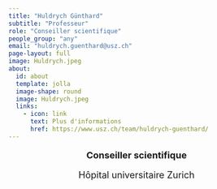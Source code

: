 ```yaml
---
title: "Huldrych Günthard"
subtitle: "Professeur"
role: "Conseiller scientifique" 
people_group: "any"
email: "huldrych.guenthard@usz.ch"
page-layout: full
image: Huldrych.jpeg
about: 
  id: about
  template: jolla
  image-shape: round
  image: Huldrych.jpeg
  links:
    - icon: link
      text: Plus d'informations 
      href: https://www.usz.ch/team/huldrych-guenthard/
---
```


<div style="text-align: center;">
  <p style="font-size: 18px; font-weight: bold;">Conseiller scientifique</p>
  <p style="font-size: 18px;">Hôpital universitaire Zurich</p>
</div>



